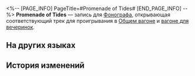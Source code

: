 <%-- [PAGE_INFO]
PageTitle=#Promenade of Tides#
[END_PAGE_INFO] --%>
{{Предмет Инфобокс
|id          = 210375
|Изображение = Предмет Promenade of Tides.png
|Тип         = Запись
|Инвентарь   = Ценные предметы
|Редкость    = 3
|Эффект      = 
|Описание    = Запись, которую можно воспроизвести на фонографе экспресса. Это может быть случайное приобретение или подарок от кого-то другого. Когда играет музыка, всплывают самые разные воспоминания: улыбки, встречи, прикосновения и волнение битвы. Может быть, поэтому, даже несмотря на стремительный прогресс общества, люди всё ещё собирают записи.<br />Текущая запись содержит трек Promenade of Tides.
}}
{{Описание|''Следуй за волной, танцуй под шум прибоя. Но не забывай об уважении к небесному дворцу, ведь это он даёт начало великому океану.''}}
'''Promenade of Tides''' — запись для [[Фонограф]]а, открывающая соответствующий трек для проигрывания в [[Общий вагон|Общем вагоне]] и [[Вагон для вечеринок|вагоне для вечеринок]].

==На других языках==
{{На других языках
|en   = ''Promenade of Tides''
|zhs  = 《波涛舞会》
|zht  = 〈波濤舞會〉
|ja   = 『波の舞踏会』
|ko   = ≪파도의 무도회≫
|es   = Baile de las olas
|fr   = ''Promenade of Tides''
|ru   = Promenade of Tides
|th   = "Promenade of Tides"
|vi   = "Vũ Hội Sóng Lớn"
|de   = „Tanz der Wellen“
|id   = "Promenade of Tides"
|pt   = "Promenade of Tides"
}}

==История изменений==
{{История изменений|3.5}}